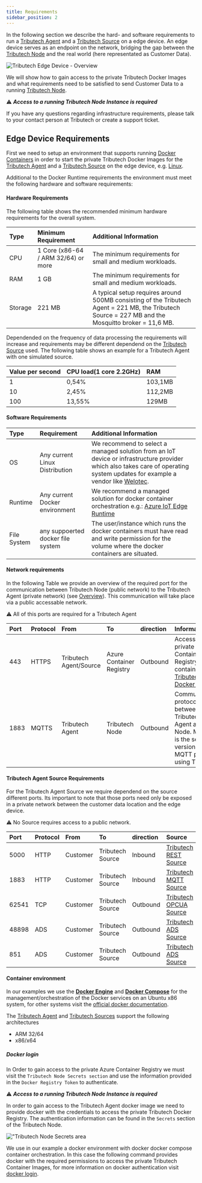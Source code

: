 ```yaml
---
title: Requirements
sidebar_position: 2
---
```



In the following section we describe the hard- and software requirements to run a [Tributech Agent](overview.md) and a [Tributech Source](source_integration.md) on a edge device. An edge device serves as an endpoint on the network, bridging the gap between the [Tributech Node](../tributech_node/overview.md) and the real world (here representated as Customer Data). 

![Tributech Edge Device - Overview](./img/EdgeDeviceOverview.png)


We will show how to gain access to the private Tributech Docker Images and what requirements need to be satisfied to 
send Customer Data to a running [Tributech Node](../tributech_node/overview.md).

:warning: ***Access to a running Tributech Node Instance is required***
 
 If you have any questions regarding infrastructure requirements, please talk to your contact person at Tributech or create a support ticket.

## Edge Device Requirements

First we need to setup an environment that supports running [Docker Containers](https://www.docker.com/resources/what-container/)
in order to start the private Tributech Docker Images for the [Tributech Agent](overview.md) and a [Tributech Source](source_integration.md) on the edge device, e.g. [Linux](https://docs.docker.com/desktop/install/linux-install/).

Additional to the Docker Runtime requirements the environment must meet the following hardware and software requirements:

#### Hardware Requirements
The following table shows the recommended minimum hardware requirements for the overall system.

| Type | Minimum Requirement              | Additional Information |
| :--- | :------------------------------- | :--------------------- |
| CPU  | 1 Core (x86-64 / ARM 32/64) or more | The minimum requirements for small and medium workloads.  |
| RAM  | 1 GB                             | The minimum requirements for small and medium workloads. |
| Storage | 221 MB | A typical setup requires around 500MB consisting of the Tributech Agent = 221 MB, the Tributech Source = 227 MB and the Mosquitto broker = 11,6 MB. |

Dependended on the frequency of data processing the requirements will increase and requirements may be different dependend on the [Tributech Source](source_integration.md) used. The following table shows an example for a Tributech Agent with one simulated source.

|Value per second|CPU load(1 core 2.2GHz)|RAM|
| :------------- | :-------------------- |:- |
| 1              | 0,54%                 | 103,1MB|
| 10             | 2,45%                 | 112,2MB|
| 100            | 13,55%                | 129MB|

#### Software Requirements

| Type    | Requirement  | Additional Information |
| :------ | :----------- | :--------------------- |
| OS | Any current Linux Distribution | We recommend to select a managed solution from an IoT device or infrastructure provider which also takes care of operating system updates for example a vendor like [Welotec](https://www.welotec.com/). |
| Runtime | Any current Docker environment | We recommend a managed solution for docker container orchestration e.g.: [Azure IoT Edge Runtime](https://azure.microsoft.com/de-de/products/iot-edge) |
| File System | any suppoerted docker file system  | The user/instance which runs the docker containers must have read and write permission for the volume where the docker containers are situated.  |

#### Network requirements
In the following Table we provide an overview of the required port for the communication between 
Tributech Node (public network) to the Tributech Agent (private network) (see [Overview](../introduction.md)).
This communication will take place via a public accessable network.

:warning: All of this ports are required for a Tributech Agent

|Port|Protocol|From|To|direction|Information|
| :------ | :----------- | :----------- |  :----------- |:----------- | :--------------------- |
|443|HTTPS|Tributech Agent/Source| Azure Container Registry | Outbound | Access to the private Azure Container Registry containing [Tributech Docker Images](#docker-login)|
|1883|MQTTS|Tributech Agent|Tributech Node|Outbound|Communication protocol used between Tributech Agent and Node. MQTTS is the secure version of the MQTT protocol using TLS.|

#### Tributech Agent Source Requirements
For the Tributech Agent Source we require dependend on the source different ports. Its important to note
that those ports need only be exposed in a private network between the customer data location and the edge device.


:warning: No Source requires access to a public network.


|Port|Protocol|From|To|direction|Source|
| :------ | :----------- | :----------- |  :----------- |:----------- | :--------------------- |
|5000|HTTP|Customer|Tributech Source|Inbound|[Tributech REST Source](./sources/rest_source.mdx)|
|1883|HTTP|Customer|Tributech Source|Inbound|[Tributech MQTT Source](./sources/mqtt_source.mdx)|
|62541|TCP|Customer|Tributech Source|Outbound|[Tributech OPCUA Source](./sources/opcua_source.mdx)|
|48898|ADS|Customer|Tributech Source|Outbound|[Tributech ADS Source](./sources/ads_source.mdx)|
|851|ADS|Customer|Tributech Source|Outbound|[Tributech ADS Source](./sources/ads_source.mdx)|

#### Container environment
In our examples we use the [**Docker Engine**](https://docs.docker.com/engine/) and [**Docker Compose**](https://docs.docker.com/compose/) for the management/orchestration of the Docker services on an Ubuntu x86 system, for other systems visit the [official docker documentation](https://docs.docker.com/engine/install). 

The [Tributech Agent](overview.md) and [Tributech Sources](source_integration.md) support the following architectures
- ARM 32/64
- x86/x64

##### Docker login

In Order to gain access to the private Azure Container Registry we must visit the `Tributech Node Secrets section`
and use the information provided in the `Docker Registry Token` to authenticate.


:warning: ***Access to a running Tributech Node Instance is required***


In order to gain access to the Tributech Agent docker image we need to provide docker with the credentials to access the private Tributech Docker Registry. The authentication information can be found in the `Secrets` section of the Tributech Node.

![**"Tributech Node Secrets area**](./img/secrets-docker-registry.png)

We use in our example a docker environment with docker docker compose container orchestration.
In this case the following command provides docker with the required permissions to access the private Tributech Container Images,
for more information on docker authentication visit [docker login](https://docs.docker.com/engine/reference/commandline/login/).